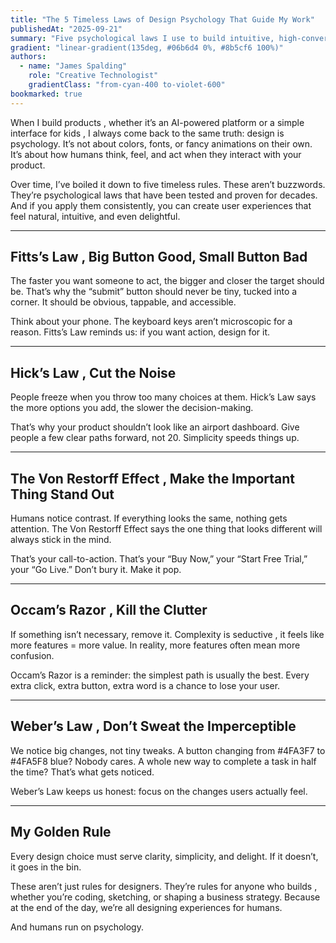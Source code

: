 ```yaml
---
title: "The 5 Timeless Laws of Design Psychology That Guide My Work"
publishedAt: "2025-09-21"
summary: "Five psychological laws I use to build intuitive, high-conversion products, Fitts, Hick, Von Restorff, Occam, Weber."
gradient: "linear-gradient(135deg, #06b6d4 0%, #8b5cf6 100%)"
authors:
  - name: "James Spalding"
    role: "Creative Technologist"
    gradientClass: "from-cyan-400 to-violet-600"
bookmarked: true
---
```


When I build products ,  whether it’s an AI-powered platform or a simple interface for kids ,  I always come back to the same truth: design is psychology. It’s not about colors, fonts, or fancy animations on their own. It’s about how humans think, feel, and act when they interact with your product.

Over time, I’ve boiled it down to five timeless rules. These aren’t buzzwords. They’re psychological laws that have been tested and proven for decades. And if you apply them consistently, you can create user experiences that feel natural, intuitive, and even delightful.

---

## Fitts’s Law ,  Big Button Good, Small Button Bad

The faster you want someone to act, the bigger and closer the target should be. That’s why the “submit” button should never be tiny, tucked into a corner. It should be obvious, tappable, and accessible.

Think about your phone. The keyboard keys aren’t microscopic for a reason. Fitts’s Law reminds us: if you want action, design for it.

---

## Hick’s Law ,  Cut the Noise

People freeze when you throw too many choices at them. Hick’s Law says the more options you add, the slower the decision-making.

That’s why your product shouldn’t look like an airport dashboard. Give people a few clear paths forward, not 20. Simplicity speeds things up.

---

## The Von Restorff Effect ,  Make the Important Thing Stand Out

Humans notice contrast. If everything looks the same, nothing gets attention. The Von Restorff Effect says the one thing that looks different will always stick in the mind.

That’s your call-to-action. That’s your “Buy Now,” your “Start Free Trial,” your “Go Live.” Don’t bury it. Make it pop.

---

## Occam’s Razor ,  Kill the Clutter

If something isn’t necessary, remove it. Complexity is seductive ,  it feels like more features = more value. In reality, more features often mean more confusion.

Occam’s Razor is a reminder: the simplest path is usually the best. Every extra click, extra button, extra word is a chance to lose your user.

---

## Weber’s Law ,  Don’t Sweat the Imperceptible

We notice big changes, not tiny tweaks. A button changing from #4FA3F7 to #4FA5F8 blue? Nobody cares. A whole new way to complete a task in half the time? That’s what gets noticed.

Weber’s Law keeps us honest: focus on the changes users actually feel.

---

## My Golden Rule

Every design choice must serve clarity, simplicity, and delight. If it doesn’t, it goes in the bin.

These aren’t just rules for designers. They’re rules for anyone who builds ,  whether you’re coding, sketching, or shaping a business strategy. Because at the end of the day, we’re all designing experiences for humans.

And humans run on psychology.


